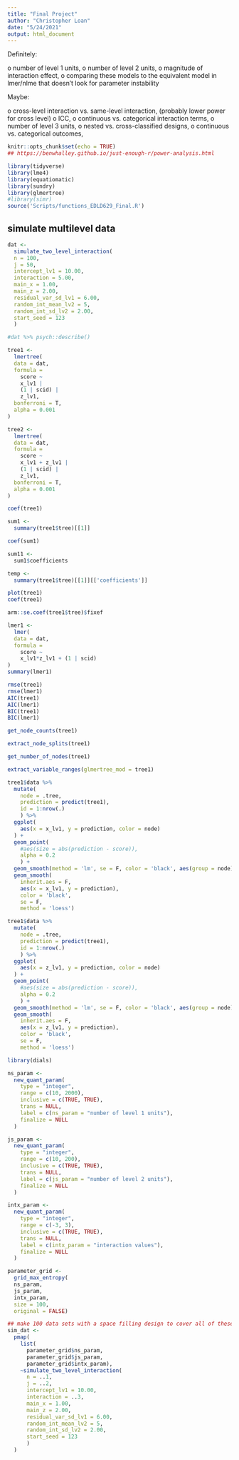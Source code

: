 ```yaml
---
title: "Final Project"
author: "Christopher Loan"
date: "5/24/2021"
output: html_document
---
```


Definitely:

o	number of level 1 units, 
o	number of level 2 units, 
o	magnitude of interaction effect, 
o	comparing these models to the equivalent model in lmer/nlme that doesn’t look for parameter instability

Maybe:

o	cross-level interaction vs. same-level interaction, (probably lower power for cross level)
o	ICC, 
o	continuous vs. categorical interaction terms, 
o	number of level 3 units,
o	nested vs. cross-classified designs, 
o	continuous vs. categorical outcomes, 

```r
knitr::opts_chunk$set(echo = TRUE)
## https://benwhalley.github.io/just-enough-r/power-analysis.html
```

```r
library(tidyverse)
library(lme4)
library(equatiomatic)
library(sundry)
library(glmertree)
#library(simr)
source('Scripts/functions_EDLD629_Final.R')
```

## simulate multilevel data

```r
dat <-
  simulate_two_level_interaction(
  n = 100, 
  j = 50, 
  intercept_lv1 = 10.00, 
  interaction = 5.00,
  main_x = 1.00, 
  main_z = 2.00,
  residual_var_sd_lv1 = 6.00,
  random_int_mean_lv2 = 5, 
  random_int_sd_lv2 = 2.00, 
  start_seed = 123
  )

#dat %>% psych::describe()
```

```r
tree1 <- 
  lmertree(
  data = dat, 
  formula = 
    score ~ 
    x_lv1 |
    (1 | scid) | 
    z_lv1, 
  bonferroni = T,
  alpha = 0.001
)
```

```r
tree2 <- 
  lmertree(
  data = dat, 
  formula = 
    score ~ 
    x_lv1 + z_lv1 |
    (1 | scid) | 
    z_lv1, 
  bonferroni = T,
  alpha = 0.001
)
```

```r
coef(tree1)

sum1 <- 
  summary(tree1$tree)[[1]]

coef(sum1)

sum11 <- 
  sum1$coefficients

temp <- 
  summary(tree1$tree)[[1]][['coefficients']]

plot(tree1)
coef(tree1)

arm::se.coef(tree1$tree)$fixef
```

```r
lmer1 <- 
  lmer(
  data = dat, 
  formula = 
    score ~ 
    x_lv1*z_lv1 + (1 | scid)
)
summary(lmer1)
```

```r
rmse(tree1)
rmse(lmer1)
AIC(tree1)
AIC(lmer1)
BIC(tree1)
BIC(lmer1)
```

```r
get_node_counts(tree1) 
```

```r
extract_node_splits(tree1)
```

```r
get_number_of_nodes(tree1)
```

```r
extract_variable_ranges(glmertree_mod = tree1)
```



```r
tree1$data %>% 
  mutate(
    node = .tree, 
    prediction = predict(tree1), 
    id = 1:nrow(.)
    ) %>% 
  ggplot(
    aes(x = x_lv1, y = prediction, color = node)
  ) +
  geom_point(
    #aes(size = abs(prediction - score)), 
    alpha = 0.2
    ) +
  geom_smooth(method = 'lm', se = F, color = 'black', aes(group = node)) +
  geom_smooth(
    inherit.aes = F, 
    aes(x = x_lv1, y = prediction), 
    color = 'black', 
    se = F, 
    method = 'loess')
```

```r
tree1$data %>% 
  mutate(
    node = .tree, 
    prediction = predict(tree1), 
    id = 1:nrow(.)
    ) %>% 
  ggplot(
    aes(x = z_lv1, y = prediction, color = node)
  ) +
  geom_point(
    #aes(size = abs(prediction - score)), 
    alpha = 0.2
    ) +
  geom_smooth(method = 'lm', se = F, color = 'black', aes(group = node)) +
  geom_smooth(
    inherit.aes = F, 
    aes(x = z_lv1, y = prediction), 
    color = 'black', 
    se = F, 
    method = 'loess')
```


```r
library(dials)

ns_param <- 
  new_quant_param(
    type = "integer",
    range = c(10, 2000),
    inclusive = c(TRUE, TRUE),
    trans = NULL,
    label = c(ns_param = "number of level 1 units"),
    finalize = NULL
  )

js_param <- 
  new_quant_param(
    type = "integer",
    range = c(10, 200),
    inclusive = c(TRUE, TRUE),
    trans = NULL,
    label = c(js_param = "number of level 2 units"),
    finalize = NULL
  )

intx_param <- 
  new_quant_param(
    type = "integer",
    range = c(-3, 3),
    inclusive = c(TRUE, TRUE),
    trans = NULL,
    label = c(intx_param = "interaction values"),
    finalize = NULL
  )
```

```r
parameter_grid <- 
  grid_max_entropy(
  ns_param, 
  js_param, 
  intx_param,
  size = 100,
  original = FALSE)
```

```r
## make 100 data sets with a space filling design to cover all of these
sim_dat <-
  pmap(
    list(
      parameter_grid$ns_param, 
      parameter_grid$js_param, 
      parameter_grid$intx_param), 
    ~simulate_two_level_interaction(
      n = ..1, 
      j = ..2, 
      intercept_lv1 = 10.00, 
      interaction = ..3,
      main_x = 1.00, 
      main_z = 2.00,
      residual_var_sd_lv1 = 6.00,
      random_int_mean_lv2 = 5, 
      random_int_sd_lv2 = 2.00, 
      start_seed = 123
      )
  )
```


